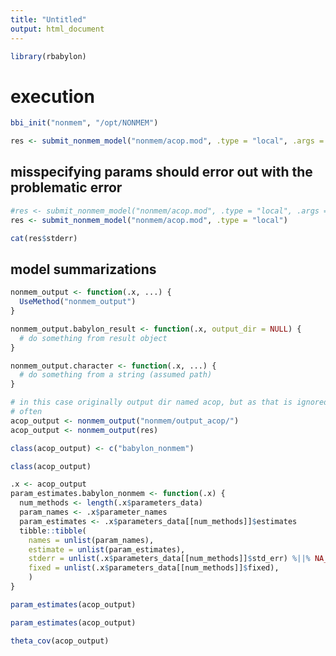 ```yaml
---
title: "Untitled"
output: html_document
---
```



```r
library(rbabylon)
```

# execution

```r
bbi_init("nonmem", "/opt/NONMEM")
```

```r
res <- submit_nonmem_model("nonmem/acop.mod", .type = "local", .args = list(overwrite = TRUE))
```
## misspecifying params should error out with the problematic error

```r
#res <- submit_nonmem_model("nonmem/acop.mod", .type = "local", .args = list(overwrite = "bad"))
res <- submit_nonmem_model("nonmem/acop.mod", .type = "local")
```


```r
cat(res$stderr)
```

## model summarizations

```r
nonmem_output <- function(.x, ...) {
  UseMethod("nonmem_output")
}

nonmem_output.babylon_result <- function(.x, output_dir = NULL) {
  # do something from result object
}

nonmem_output.character <- function(.x, ...) {
  # do something from a string (assumed path)
}

```

```r
# in this case originally output dir named acop, but as that is ignored so it can be run
# often 
acop_output <- nonmem_output("nonmem/output_acop/")
acop_output <- nonmem_output(res)
```

```r
class(acop_output) <- c("babylon_nonmem")
```

```r
class(acop_output)
```

```r
.x <- acop_output
param_estimates.babylon_nonmem <- function(.x) {
  num_methods <- length(.x$parameters_data)
  param_names <- .x$parameter_names 
  param_estimates <- .x$parameters_data[[num_methods]]$estimates
  tibble::tibble(
    names = unlist(param_names),
    estimate = unlist(param_estimates),
    stderr = unlist(.x$parameters_data[[num_methods]]$std_err) %||% NA_real_,
    fixed = unlist(.x$parameters_data[[num_methods]]$fixed),
    )
}
```

```r
param_estimates(acop_output)
```

```r
param_estimates(acop_output)
```

```r
theta_cov(acop_output)
```

